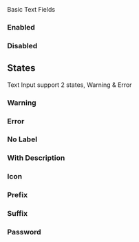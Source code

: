 
<Meta of={TextInput} />
<Title>Components/TextInput</Title>
<Subtitle>Basic Text Fields</Subtitle>

<Primary />
<Controls />

### Enabled

<Canvas of={TextInput.Enabled} />

### Disabled

<Canvas of={TextInput.Disabled} />

## States

Text Input support 2 states, Warning & Error

### Warning

<Canvas of={TextInput.Warning} />

### Error

<Canvas of={TextInput.Error} />

### No Label

<Canvas of={TextInput.NoLabel} />

### With Description

<Canvas of={TextInput.Description} />

### Icon

<Canvas of={TextInput.Icon} />

### Prefix

<Canvas of={TextInput.Prefix} />

### Suffix

<Canvas of={TextInput.Suffix} />

### Password

<Canvas of={TextInput.Password} />
